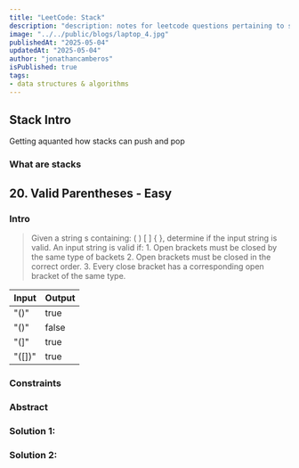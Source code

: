 ```yaml
---
title: "LeetCode: Stack"
description: "description: notes for leetcode questions pertaining to stack problems"
image: "../../public/blogs/laptop_4.jpg"
publishedAt: "2025-05-04"
updatedAt: "2025-05-04"
author: "jonathancamberos"
isPublished: true
tags:
- data structures & algorithms
---
```


## Stack Intro

Getting aquanted how stacks can push and pop

### What are stacks 


## 20. Valid Parentheses - Easy

### Intro
> Given a string s containing: ( ) [ ] \{ \},
> determine if the input string is valid. 
> An input string is valid if: 1. Open brackets must be closed by the same type
> of backets 2. Open brackets must be closed in the correct order. 3. Every close
> bracket has a corresponding open bracket of the same type.

|  Input   | Output  |  
| -------- | ------- | 
| "()"     | true    | 
| "()[]()" | false   |
| "(]"     | true    |
| "([])"   | true    |


### Constraints

### Abstract

### Solution 1: 

### Solution 2: 